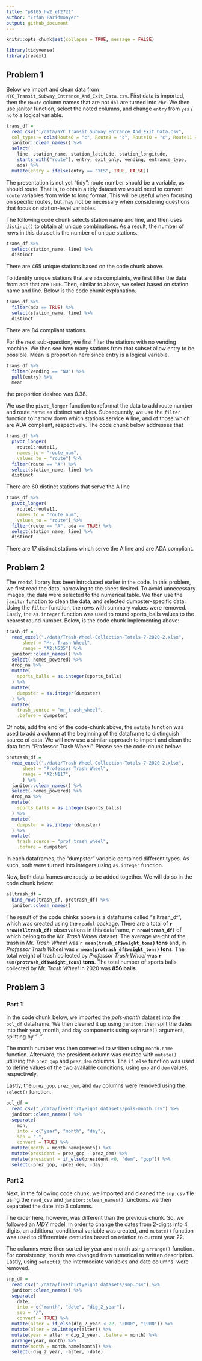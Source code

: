 ```yaml
---
title: "p8105_hw2_ef2721"
author: "Erfan Faridmoayer"
output: github_document
---
```


```r
knitr::opts_chunk$set(collapse = TRUE, message = FALSE)
```

```r
library(tidyverse)
library(readxl)
```


## Problem 1

Below we import and clean data from `NYC_Transit_Subway_Entrance_And_Exit_Data.csv`. First data is imported, then the `Route` column names that are not `dbl` are turned into `chr`. We then use janitor function, select the noted columns, and change `entry` from `yes` / `no` to a logical variable. 

```r
trans_df = 
  read_csv("./data/NYC_Transit_Subway_Entrance_And_Exit_Data.csv",
  col_types = cols(Route8 = "c", Route9 = "c", Route10 = "c", Route11 = "c")) %>%
  janitor::clean_names() %>% 
  select(
    line, station_name, station_latitude, station_longitude, 
    starts_with("route"), entry, exit_only, vending, entrance_type, 
    ada) %>% 
  mutate(entry = ifelse(entry == "YES", TRUE, FALSE))
```

The presentation is not yet "tidy": route number should be a variable, as should route. That is, to obtain a tidy dataset we would need to convert `route` variables from wide to long format. This will be useful when focusing on specific routes, but may not be necessary when considering questions that focus on station-level variables. 

The following code chunk selects station name and line, and then uses `distinct()` to obtain all unique combinations. As a result, the number of rows in this dataset is the number of unique stations.

```r
trans_df %>% 
  select(station_name, line) %>% 
  distinct
```

There are 465 unique stations based on the code chunk above. 

To identify unique stations that are `ada` complaints, we first filter the data from ada that are `TRUE`. Then, similar to above, we select based on station name and line. Below is the code chunk explanation.

```r
trans_df %>% 
  filter(ada == TRUE) %>% 
  select(station_name, line) %>% 
  distinct
```

There are 84 compliant stations.

For the next sub-question, we first filter the stations with no vending machine. We then see how many stations from that subset allow entry to be possible. Mean is proportion here since entry is a logical variable. 

```r
trans_df %>% 
  filter(vending == "NO") %>% 
  pull(entry) %>% 
  mean
```

the proportion desired was 0.38.

We use the `pivot_longer` function to reformat the data to add route number and route name as distinct variables. Subsequently, we use the `filter` function to narrow down which stations service A line, and of those which are ADA compliant, respectively. The code chunk below addresses that 

```r
trans_df %>% 
  pivot_longer(
    route1:route11,
    names_to = "route_num",
    values_to = "route") %>% 
  filter(route == "A") %>% 
  select(station_name, line) %>% 
  distinct
```

There are 60 distinct stations that serve the A line

```r
trans_df %>% 
  pivot_longer(
    route1:route11,
    names_to = "route_num",
    values_to = "route") %>% 
  filter(route == "A", ada == TRUE) %>% 
  select(station_name, line) %>% 
  distinct
```

There are 17 distinct stations which serve the A line and are ADA compliant.

## Problem 2

The `readxl` library has been introduced earlier in the code. In this problem, we first read the data, narrowing to the sheet desired. To avoid unnecessary images, the data were selected to the numerical table. We then use the `janitor` function to clean the data, and selected dumpster-specific data. Using the `filter` function, the rows with summary values were removed. Lastly, the `as.integer` function was used to round sports_balls values to the nearest round number. Below, is the code chunk implementing above:

```r
trash_df =
  read_excel("./data/Trash-Wheel-Collection-Totals-7-2020-2.xlsx", 
      sheet = "Mr. Trash Wheel", 
      range = "A2:N535") %>% 
  janitor::clean_names() %>% 
  select(-homes_powered) %>% 
  drop_na %>% 
  mutate(
    sports_balls = as.integer(sports_balls)
  ) %>% 
  mutate(
    dumpster = as.integer(dumpster)
  ) %>% 
  mutate(
    trash_source = "mr_trash_wheel",
    .before = dumpster)
```

Of note, add the end of the code-chunk above, the `mutate` function was used to add a column at the beginning of the dataframe to distinguish source of data. We will now use a similar approach to import and clean the data from "Professor Trash Wheel". Please see the code-chunk below:

```r
protrash_df = 
  read_excel("./data/Trash-Wheel-Collection-Totals-7-2020-2.xlsx",
      sheet = "Professor Trash Wheel",
      range = "A2:N117",
      ) %>% 
  janitor::clean_names() %>%
  select(-homes_powered) %>% 
  drop_na %>% 
  mutate(
    sports_balls = as.integer(sports_balls)
  ) %>% 
  mutate(
    dumpster = as.integer(dumpster)
  ) %>% 
  mutate(
    trash_source = "prof_trash_wheel",
    .before = dumpster)
```

In each dataframes, the "dumpster" variable contained  different types. As such, both were turned into integers using `as.integer` function.

Now, both data frames are ready to be added together. We will do so in the code chunk below:

```r
alltrash_df =
  bind_rows(trash_df, protrash_df) %>% 
  janitor::clean_names()
```

The result of the code chinks above is a dataframe called "alltrash_df", which was created using the `readxl` package. There are a total of **`r nrow(alltrash_df)`** observations in this dataframe, **`r nrow(trash_df)`** of which belong to the _Mr. Trash Wheel_ dataset. The average weight of the trash in _Mr. Trash Wheel_ was **`r mean(trash_df$weight_tons)` tons** and, in _Professor Trash Wheel_ was **`r mean(protrash_df$weight_tons)` tons**. The total weight of trash collected by _Professor Trash Wheel_ was **`r sum(protrash_df$weight_tons)` tons**. The total number of sports balls collected by _Mr. Trash Wheel_ in 2020 was **856 balls**.


## Problem 3

### Part 1
In the code chunk below, we imported the _pols-month_ dataset into the `pol_df` dataframe. We then cleaned it up using `janitor`, then split the dates into their year, month, and day components using `separate()` argument, splitting by _"-"_. 

The month number was then converted to written using `month.name` function. Afterward, the president column was created with `mutate()` utilizing the `prez_gop` and `prez_dem` columns. The `if_else` function was used to define values of the two available conditions, using `gop` and `dem` values, respectively. 

Lastly, the `prez_gop`, `prez_dem`, and `day` columns were removed using the `select()` function.

```r
pol_df = 
  read_csv("./data/fivethirtyeight_datasets/pols-month.csv") %>% 
  janitor::clean_names() %>% 
  separate(
    mon, 
    into = c("year", "month", "day"), 
    sep = "-", 
    convert = TRUE) %>% 
  mutate(month = month.name[month]) %>% 
  mutate(president = prez_gop - prez_dem) %>% 
  mutate(president = if_else(president <0, "dem", "gop")) %>% 
  select(-prez_gop, -prez_dem, -day)
```


### Part 2
Next, in the following code chunk, we imported and cleaned the `snp.csv` file using the `read_csv` and `janitor::clean_names()` functions. we then separated the date into 3 columns. 

The order here, however, was different than the previous chunk. So, we followed an _MDY_ model. In order to change the dates from 2-digits into 4 digits, an additional conditional variable was created, and `mutate()` function was used to differentiate centuries based on relation to current year 22. 

The columns were then sorted by year and month using `arrange()` function. For consistency, month was changed from numerical to written description. Lastly, using  `select()`, the intermediate variables and date columns. were removed.

```r
snp_df =
  read_csv("./data/fivethirtyeight_datasets/snp.csv") %>% 
  janitor::clean_names() %>% 
  separate(
    date, 
    into = c("month", "date", "dig_2_year"), 
    sep = "/", 
    convert = TRUE) %>% 
  mutate(alter = if_else(dig_2_year < 22, "2000", "1900")) %>% 
  mutate(alter = as.integer(alter)) %>% 
  mutate(year = alter + dig_2_year, .before = month) %>% 
  arrange(year, month) %>% 
  mutate(month = month.name[month]) %>% 
  select(-dig_2_year, -alter, -date)
```
